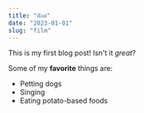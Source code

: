 ```yaml
---
title: "ฟิลม์"
date: "2023-01-01"
slug: "film"
---
```


This is my first blog post! Isn't it *great*?

Some of my **favorite** things are:

* Petting dogs
* Singing
* Eating potato-based foods